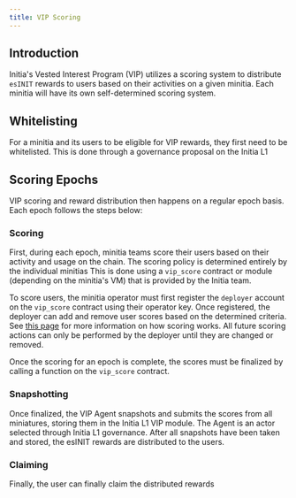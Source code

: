 ```yaml
---
title: VIP Scoring
---
```


## Introduction

Initia's Vested Interest Program (VIP) utilizes a scoring system to distribute `esINIT` rewards to users based on their activities on a given minitia. Each minitia will have its own self-determined scoring system.

## Whitelisting
For a minitia and its users to be eligible for VIP rewards, they first need to be whitelisted. This is done through a governance proposal on the Initia L1

## Scoring Epochs

VIP scoring and reward distribution then happens on a regular epoch basis. Each epoch follows the steps below:

### Scoring

First, during each epoch, minitia teams score their users based on their activity and usage on the chain. The scoring policy is determined entirely by the individual minitias This is done using a `vip_score` contract or module (depending on the minitia's VM) that is provided by the Initia team.

To score users, the minitia operator must first register the `deployer` account on the `vip_score` contract using their operator key. Once registered, the deployer can add and remove user scores based on the determined criteria. See [this page](/developers/developer-guides/integrating-initia-apps/vip) for more information on how scoring works. All future scoring actions can only be performed by the deployer until they are changed or removed.

Once the scoring for an epoch is complete, the scores must be finalized by calling a function on the `vip_score` contract.

### Snapshotting

Once finalized, the VIP Agent snapshots and submits the scores from all miniatures, storing them in the Initia L1 VIP module. The Agent is an actor selected through Initia L1 governance. After all snapshots have been taken and stored, the esINIT rewards are distributed to the users.

### Claiming

Finally, the user can finally claim the distributed rewards